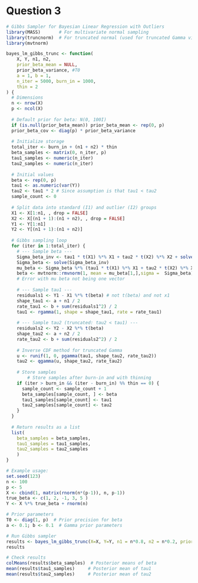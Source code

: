 # Question 3

```r
# Gibbs Sampler for Bayesian Linear Regression with Outliers
library(MASS)       # For multivariate normal sampling
library(truncnorm)  # For truncated normal (used for truncated Gamma via inverse transform)
library(mvtnorm)

bayes_lm_gibbs_trunc <- function(
    X, Y, n1, n2,
    prior_beta_mean = NULL, 
    prior_beta_variance, #T0 
    a = 1, b = 1,
    n_iter = 5000, burn_in = 1000,
    thin = 2
) {
  # Dimensions
  n <- nrow(X)
  p <- ncol(X)
  
  # Default prior for beta: N(0, 100I)
  if (is.null(prior_beta_mean)) prior_beta_mean <- rep(0, p)
  prior_beta_cov <- diag(p) * prior_beta_variance
  
  # Initialize storage
  total_iter <- burn_in + (n1 + n2) * thin
  beta_samples <- matrix(0, n_iter, p)
  tau1_samples <- numeric(n_iter)
  tau2_samples <- numeric(n_iter)
  
  # Initial values
  beta <- rep(0, p)
  tau1 <- as.numeric(var(Y))
  tau2 <- tau1 * 2 # Since assumption is that tau1 < tau2
  sample_count <- 0
  
  # Split data into standard (I1) and outlier (I2) groups
  X1 <- X[1:n1, , drop = FALSE]
  X2 <- X[(n1 + 1):(n1 + n2), , drop = FALSE]
  Y1 <- Y[1:n1]
  Y2 <- Y[(n1 + 1):(n1 + n2)]
  
  # Gibbs sampling loop
  for (iter in 1:total_iter) {
    # --- Sample beta ---
    Sigma_beta_inv <- tau1 * t(X1) %*% X1 + tau2 * t(X2) %*% X2 + solve(prior_beta_cov)
    Sigma_beta <- solve(Sigma_beta_inv)
    mu_beta <- Sigma_beta %*% (tau1 * t(X1) %*% X1 + tau2 * t(X2) %*% X2)
    beta <- mvtnorm::rmvnorm(1, mean = mu_beta[1,],sigma =  Sigma_beta)
    # Error with mu beta not being one vector
    
    # --- Sample tau1 ---
    residuals1 <- Y1 - X1 %*% t(beta) # not t(beta) and not x1 
    shape_tau1 <- a + n1 / 2
    rate_tau1 <- b + sum(residuals1^2) / 2
    tau1 <- rgamma(1, shape = shape_tau1, rate = rate_tau1)
    
    # --- Sample tau2 (truncated: tau2 < tau1) ---
    residuals2 <- Y2 - X2 %*% t(beta)
    shape_tau2 <- a + n2 / 2
    rate_tau2 <- b + sum(residuals2^2) / 2
    
    # Inverse CDF method for truncated Gamma
    u <- runif(1, 0, pgamma(tau1, shape_tau2, rate_tau2))
    tau2 <- qgamma(u, shape_tau2, rate_tau2)
    
    # Store samples
        # Store samples after burn-in and with thinning
    if (iter > burn_in && (iter - burn_in) %% thin == 0) {
      sample_count <- sample_count + 1
      beta_samples[sample_count, ] <- beta
      tau1_samples[sample_count] <- tau1
      tau2_samples[sample_count] <- tau2
    }
  }
  
  # Return results as a list
  list(
    beta_samples = beta_samples,
    tau1_samples = tau1_samples,
    tau2_samples = tau2_samples
    )
}
```

```r
# Example usage:
set.seed(123)
n <- 100
p <- 5
X <- cbind(1, matrix(rnorm(n*(p-1)), n, p-1))
true_beta <- c(1, 2, -1, 3, 5 )
Y <- X %*% true_beta + rnorm(n)

# Prior parameters
T0 <- diag(1, p)  # Prior precision for beta
a <- 0.1; b <- 0.1  # Gamma prior parameters

# Run Gibbs sampler
results <- bayes_lm_gibbs_trunc(X=X, Y=Y, n1 = n*0.8, n2 = n*0.2, prior_beta_variance = 2, a=a, b=b)
results

# Check results
colMeans(results$beta_samples)  # Posterior means of beta
mean(results$tau1_samples)     # Posterior mean of tau1
mean(results$tau2_samples)     # Posterior mean of tau2
```
